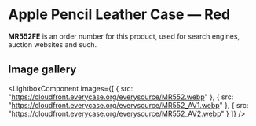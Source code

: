 
# Apple Pencil Leather Case — Red

<Callout type='info' emoji='👉🏻'>**MR552FE** is an order number for this product, used for search engines, auction websites and such.</Callout>

## Image gallery

<LightboxComponent
    images={[
      {
        src: "https://cloudfront.everycase.org/everysource/MR552.webp"
      },
      {
        src: "https://cloudfront.everycase.org/everysource/MR552_AV1.webp"
      },
      {
        src: "https://cloudfront.everycase.org/everysource/MR552_AV2.webp"
      }
    ]}
  />
